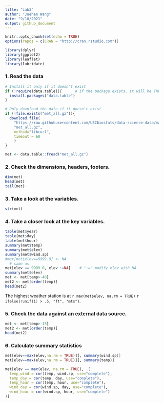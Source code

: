 ```yaml
---
title: "Lab3"
author: "Juehan Wang"
date: "9/10/2021"
output: github_document
---
```


```r
knitr::opts_chunk$set(echo = TRUE)
options(repos = c(CRAN = "http://cran.rstudio.com"))
```

```r
library(dplyr)
library(ggplot2)
library(leaflet)
library(lubridate)
```

### 1. Read the data

```r
# Install it only if it doesn't exist
if (!require(data.table)){      # if the package exists, it will be TRUE
  install.packages("data.table")
}

# Only download the data if it doesn't exist
if (!file.exists("met_all.gz")){
  download.file(
    "https://raw.githubusercontent.com/USCbiostats/data-science-data/master/02_met/met_all.gz",
    "met_all.gz",
    method="libcurl",
    timeout = 60
    )
}

met <- data.table::fread("met_all.gz")
```

### 2. Check the dimensions, headers, footers.

```r
dim(met)
head(met)
tail(met)
```

### 3. Take a look at the variables.

```r
str(met)
```

### 4. Take a closer look at the key variables.

```r
table(met$year)
table(met$day)
table(met$hour)
summary(met$temp)
summary(met$elev)
summary(met$wind.sp)
#met[met$elev==9999.0] <- NA
  # same as
met[elev == 9999.0, elev :=NA]    # ":=" modify elev with NA
summary(met$elev)
met <- met[temp>-40]
met2 <- met[order(temp)]
head(met2)
```

The highest weather station is at `r max(met$elev, na.rm = TRUE)` `r ifelse(runif(1) > .5, "ft", "mts")`.

### 5. Check the data against an external data source.

```r
met <- met[temp>-15]
met2 <- met[order(temp)]
head(met2)
```

### 6. Calculate summary statistics

```r
met[elev==max(elev,na.rm = TRUE)][, summary(wind.sp)]
met[elev==max(elev,na.rm = TRUE)][, summary(temp)]
```

```r
met[elev == max(elev, na.rm = TRUE), .(
  temp_wind = cor(temp, wind.sp, use="complete"),
  temp_day = cor(temp, day, use="complete"),
  temp_hour = cor(temp, hour, use="complete"),
  wind_day = cor(wind.sp, day, use="complete"),
  wind_hour = cor(wind.sp, hour, use="complete")
)]
```

